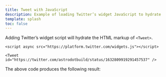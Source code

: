 ```yaml
---
title: Tweet with JavaScript
description: Example of loading Twitter’s widget JavaScript to hydrate the Astro Embed Tweet component
template: splash
toc: false
---
```



Adding Twitter’s widget script will hydrate the HTML markup of `<Tweet>`.

```astro
<script async src="https://platform.twitter.com/widgets.js"></script>

<Tweet id="https://twitter.com/astrodotbuild/status/1632809919291457537" />
```

The above code produces the following result:

<script src="https://platform.twitter.com/widgets.js"></script>

<Tweet id="https://twitter.com/astrodotbuild/status/1632809919291457537" />

<LinkCard title="See full Tweet docs" href="/components/twitter/" />
